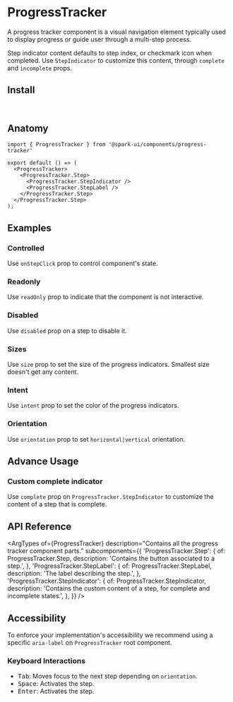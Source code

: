 


<Meta of={stories} />

# ProgressTracker

A progress tracker component is a visual navigation element typically used to display progress or guide user through a multi-step process.

Step indicator content defaults to step index, or checkmark icon when completed. Use `StepIndicator` to customize this content, through `complete` and `incomplete` props.

<Canvas of={stories.Default} />

## Install

```sh
npm install @spark-ui/components
```

## Anatomy

```tsx
import { ProgressTracker } from '@spark-ui/components/progress-tracker'

export default () => (
  <ProgressTracker>
    <ProgressTracker.Step>
      <ProgressTracker.StepIndicator />
      <ProgressTracker.StepLabel />
    </ProgressTracker.Step>
  </ProgressTracker.Step>
);
```

## Examples

### Controlled

Use `onStepClick` prop to control component's state.

<Canvas of={stories.Controlled} />

### Readonly

Use `readOnly` prop to indicate that the component is not interactive.

<Canvas of={stories.Readonly} />

### Disabled

Use `disabled` prop on a step to disable it.

<Canvas of={stories.Disabled} />

### Sizes

Use `size` prop to set the size of the progress indicators. Smallest size doesn't get any content.

<Canvas of={stories.Size} />

### Intent

Use `intent` prop to set the color of the progress indicators.

<Canvas of={stories.Intent} />

### Orientation

Use `orientation` prop to set `horizontal|vertical` orientation.

<Canvas of={stories.Orientation} />

## Advance Usage

### Custom complete indicator

Use `complete` prop on `ProgressTracker.StepIndicator` to customize the content of a step that is complete.

<Canvas of={stories.CustomCompleteIndicator} />

## API Reference

<ArgTypes
  of={ProgressTracker}
  description="Contains all the progress tracker component parts."
  subcomponents={{
    'ProgressTracker.Step': {
      of: ProgressTracker.Step,
      description: 'Contains the button associated to a step.',
    },
    'ProgressTracker.StepLabel': {
      of: ProgressTracker.StepLabel,
      description: 'The label describing the step.',
    },
    'ProgressTracker.StepIndicator': {
      of: ProgressTracker.StepIndicator,
      description: 'Contains the custom content of a step, for complete and incomplete states.',
    },
  }}
/>

## Accessibility

<A11yReport of="progress-tracker" />

To enforce your implementation's accessibility we recommend using a specific `aria-label` on `ProgressTracker` root component.

### Keyboard Interactions

- <Kbd>Tab</Kbd>: Moves focus to the next step depending on `orientation`.
- <Kbd>Space</Kbd>: Activates the step.
- <Kbd>Enter</Kbd>: Activates the step.
